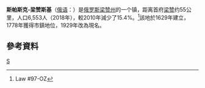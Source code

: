 '''斯帕斯克-梁赞斯基'''（[[俄语|俄语]]：'''{{lang|ru|Спасск-Ряза́нский}}'''）是[[俄罗斯|俄罗斯]][[梁赞州|梁赞州]]的一个镇，距离首府[[梁赞|梁赞]]约55公里，人口6,553人（2018年），較2010年減少了15.4%。<ref name="RyazanOSpasskyD_mun">Law #97-OZ</ref>該地於1629年建立，1778年獲得市鎮地位，1929年改為現名。

==參考資料==
{{reflist}}

{{Russia-geo-stub}}
{{Ryazan Oblast}}

[[Category:梁赞州城市|S]]